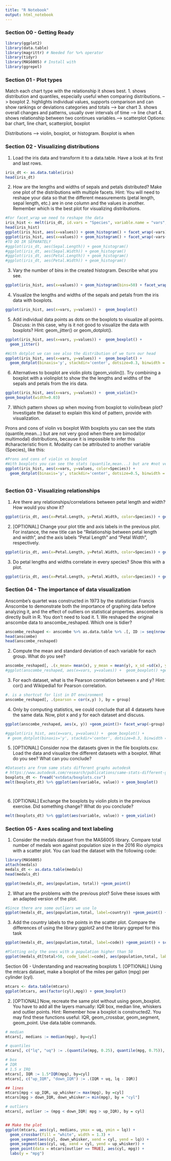 ---
title: "R Notebook"
output: html_notebook
---

### Section 00 - Getting Ready

```{r}
library(ggplot2)
library(data.table)
library(magrittr) # Needed for %>% operator
library(tidyr)
library(MAS6005) # Install with 
library(ggrepel)
```

### Section 01 - Plot types

Match each chart type with the relationship it shows best.
  1. shows distribution and quantiles, especially useful when       comparing distributions. --> boxplot
  2. highlights individual values, supports comparison and can      show rankings or deviations categories and  totals --> bar chart
  3. shows overall changes and patterns, usually over intervals of   time --> line chart
  4. shows relationship between two continues variables.--> scatterplot
  Options: bar chart, line chart, scatterplot, boxplot

Distributions --> violin, boxplot, or histogram. Boxplot is when 

### Section 02 - Visualizing distributions

1. Load the iris data and transform it to a data.table. Have a look at its first and last rows.
```{r}
iris_dt <- as.data.table(iris)
head(iris_dt)
```

2. How are the lengths and widths of sepals and petals distributed? Make one plot of the distributions with multiple facets. Hint: You will need to reshape your data so that the different measurements (petal length, sepal length, etc.) are in one column and the values in another. Remember which is the best plot for visualizing distributions.
```{r}
#For facet_wrap we need to reshape the data
iris_hist <- melt(iris_dt, id.vars = "Species", variable.name = "vars", value.name = "values")
head(iris_hist)
ggplot(iris_hist, aes(x=values)) + geom_histogram() + facet_wrap(~vars)
ggplot(iris_hist, aes(x=values)) + geom_histogram() + facet_wrap(~vars+Species)
#TO DO IR SEPARATELY
#ggplot(iris_dt, aes(Sepal.Length)) + geom_histogram() 
#ggplot(iris_dt, aes(Sepal.Width)) + geom_histogram() 
#ggplot(iris_dt, aes(Petal.Length)) + geom_histogram() 
#ggplot(iris_dt, aes(Petal.Width)) + geom_histogram() 
```
3. Vary the number of bins in the created histogram. Describe what you see.
```{r}
ggplot(iris_hist, aes(x=values)) + geom_histogram(bins=50) + facet_wrap(~vars)
```
4. Visualize the lengths and widths of the sepals and petals from the iris data with boxplots.
```{r}
ggplot(iris_hist, aes(x=vars, y=values)) +  geom_boxplot() 
```
5. Add individual data points as dots on the boxplots to visualize all points. Discuss: in this case, why is it
not good to visualize the data with boxplots? Hint: geom_jitter() or geom_dotplot().
```{r}
ggplot(iris_hist, aes(x=vars, y=values)) +  geom_boxplot() +
  geom_jitter()

#With dotplot we can see also the distribution of we turn our head
ggplot(iris_hist, aes(x=vars, y=values)) +  geom_boxplot() +
  geom_dotplot(binaxis='y', stackdir='center', dotsize=0.3, binwidth = 0.2)
```
6. Alternatives to boxplot are violin plots (geom_violin()). Try combining a boxplot with a violinplot to show the the lengths and widths of the sepals and petals from the iris data.
```{r}
ggplot(iris_hist, aes(x=vars, y=values)) +  geom_violin()+
geom_boxplot(width=0.03) 

```
7. Which pattern shows up when moving from boxplot to violin/bean plot? Investigate the dataset to explain this kind of pattern, provide with visualization.

Prons and cons of violin vs boxplot
With boxplots you can see the stats (quantile,mean...) but are not very good when there are bimodal(or multimodal) distributions, because it is impossible to infer this #characteristic from it. Modality can be attributed to another variable (Species), like this:
```{r}
#Prons and cons of violin vs boxplot
#With boxplots you can see the stats (quantile,mean...) but are #not very good when there are bimodal(or multimodal) #distributions, because it is impossible to infer this #characteristic from it. Modality can be attributed to another variable, like this: (Species)
ggplot(iris_hist, aes(x=vars, y=values, color=Species)) +  
  geom_dotplot(binaxis='y', stackdir='center', dotsize=0.5, binwidth = 0.2)



```

### Section 03 - Visualizing relationships

1. Are there any relationships/correlations between petal length and width? How would you show it?
```{r}
ggplot(iris_dt, aes(x=Petal.Length, y=Petal.Width, color=Species)) + geom_point()

```

2. [OPTIONAL] Change your plot title and axis labels in the previous plot. For instance, the new title can be “Relationship between petal length and width”, and the axis labels “Petal Length” and “Petal Width”, respectively.
```{r}
ggplot(iris_dt, aes(x=Petal.Length, y=Petal.Width, color=Species)) + geom_point() + ggtitle("Relationship between petal length and width") + labs(y="Petal width (cm)", x = "Petal length (cm)")
```

3. Do petal lengths and widths correlate in every species? Show this with a plot.
```{r}
ggplot(iris_dt, aes(x=Petal.Length, y=Petal.Width, color=Species)) + geom_point() + facet_wrap(~Species)
```

### Section 04 - The importance of data visualization
Anscombe’s quartet was constructed in 1973 by the statistician Francis Anscombe to demonstrate both the importance of graphing data before analyzing it, and the effect of outliers on statistical properties. anscombe is directly built in R. You don’t need to load it.
1. We reshaped the original anscombe data to anscombe_reshaped. Which one is tidier?
```{r}
anscombe_reshaped <- anscombe %>% as.data.table %>% .[, ID := seq(nrow(.))] %>% melt(id.var=c("ID")) %>% separate(variable, c("xy", "group"), sep=1) %>% dcast(... ~ xy) %>% .[, group := paste0("dataset_", group)]
head(anscombe)
head(anscombe_reshaped)
```

2. Compute the mean and standard deviation of each variable for each group. What do you see?
```{r}
anscombe_reshaped[, .(x_mean= mean(x), y_mean = mean(y), x_sd =sd(x), y_sd =sd(x) ), by = group]
#ggplot(anscombe_reshaped, aes(x=vars, y=values)) +  geom_boxplot() +geom_dotplot(binaxis='y', stackdir='center', dotsize=0.3, binwidth = 0.2)
```

3. For each dataset, what is the Pearson correlation between x and y? Hint: cor() and Wikipedia1 for Pearson correlation.
```{r}
#. is a shortcut for list in DT environment
anscombe_reshaped[, .(pearson = cor(x,y) ), by = group]
```
4. Only by computing statistics, we could conclude that all 4 datasets have the same data. Now, plot x and y for each dataset and discuss.
```{r}
ggplot(anscombe_reshaped, aes(x, y)) +geom_point()+ facet_wrap(~group)

#ggplot(iris_hist, aes(x=vars, y=values)) +  geom_boxplot() +
 # geom_dotplot(binaxis='y', stackdir='center', dotsize=0.3, binwidth = 0.2)
```
5. [OPTIONAL] Consider now the datasets given in the file boxplots.csv. Load the data and visualize the different datasets with a boxplot. What do you see? What can you conclude?
```{r}
#Datasets are from same stats different graphs autodesk
# https://www.autodesk.com/research/publications/same-stats-different-graphs
boxplots_dt <- fread("extdata/boxplots.csv")
melt(boxplots_dt) %>% ggplot(aes(variable, value)) + geom_boxplot()




```
6. [OPTIONAL] Exchange the boxplots by violin plots in the previous exercise. Did something change? What do you conclude?
```{r}
melt(boxplots_dt) %>% ggplot(aes(variable, value)) + geom_violin()
```

### Section 05 - Axes scaling and text labeling

1. Consider the medals dataset from the MAS6005 library. Compare total number of medals won against population size in the 2016 Rio olympics with a scatter plot. You can load the dataset with the following code:
```{r}
library(MAS6005)
attach(medals)
medals_dt <- as.data.table(medals)
head(medals_dt)

ggplot(medals_dt, aes(population, total)) +geom_point() 

```
2. What are the problems with the previous plot? Solve these issues with an adapted version of the plot.
```{r}
#Since there are some outliers we use lo
ggplot(medals_dt, aes(population,total, label=country)) +geom_point() + scale_x_log10() + scale_y_log10()
```

3. Add the country labels to the points in the scatter plot. Compare the differences of using the library ggplot2 and the library ggrepel for this task
```{r}
ggplot(medals_dt, aes(population,total, label=code)) +geom_point() + scale_x_log10() + scale_y_log10()+geom_text_repel(size=3)
```

```{r}
#Plotting only the ones with a population higher than 50
ggplot(medals_dt[total>50, code_label:=code], aes(population,total, label=code_label)) +geom_point() + scale_x_log10() + scale_y_log10()+geom_text_repel(size=3)
```


Section 06 - Understanding and reacreating boxplots
1. [OPTIONAL] Using the mtcars dataset, make a boxplot of the miles per gallon (mpg) per cylinder (cyl).
```{r}
mtcars <- data.table(mtcars)
ggplot(mtcars, aes(factor(cyl),mpg)) + geom_boxplot()
```

2. [OPTIONAL] Now, recreate the same plot without using geom_boxplot. You have to add all the layers manually: IQR box, median line, whiskers and outlier points. Hint: Remember how a boxplot is constructed2.
You may find these functions useful: IQR, geom_crossbar, geom_segment, geom_point. Use data.table commands.
```{r}
# median
mtcars[, medians := median(mpg), by=cyl]

# quantiles
mtcars[, c("lq", "uq") := .(quantile(mpg, 0.25), quantile(mpg, 0.75)), by = cyl]

# box
# IQR 
# 1.5 x IRQ
mtcars[, IQR := 1.5*IQR(mpg), by=cyl]
mtcars[, c("up_IQR", "down_IQR") := .(IQR + uq, lq - IQR)]

## lines
mtcars[mpg < up_IQR, up_whisker:= max(mpg), by =cyl]
mtcars[mpg > down_IQR, down_whisker:= min(mpg), by = "cyl"]

# outliers
mtcars[, outlier := (mpg < down_IQR| mpg > up_IQR), by = cyl]


## Make the plot
ggplot(mtcars, aes(cyl, medians, ymax = uq, ymin = lq)) +
  geom_crossbar(fill = "white", width = 1.3) + 
  geom_segment(aes(cyl, down_whisker, xend = cyl, yend = lq)) + 
  geom_segment(aes(cyl, uq, xend = cyl, yend = up_whisker)) +
  geom_point(data = mtcars[outlier == TRUE], aes(cyl, mpg)) +
  labs(y = "mpg")



```


